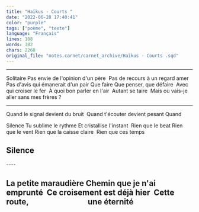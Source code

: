 ```yaml
---
title: "Haïkus - Courts "
date: "2022-06-28 17:40:41"
color: "purple"
tags: ["poème", "texte"]
language: "Français"
lines: 108
words: 382
chars: 2260
original_file: "notes.carnet/carnet_archive/Haïkus - Courts .sqd"
---
```

----

Solitaire
Pas envie de l'opinion d'un père 
Pas de recours à un regard amer
Pas d'avis qui émanerait d'un pair
Que faire
Que penser, que défaire 
Avec qui croiser le fer 
À quoi bon parler en l'air 
Autant se taire 
Mais où vais-je aller sans mes frères ? 

----

Quand le signal devient du bruit 
Quand t'écouter devient pesant
Quand 

Silence
Tu sublime le rythme
Et cristallise l'instant 
Rien que le beat
Rien que le vent
Rien que la caisse claire 
Rien que ces temps
## Silence

---- 

La petite maraudière
Chemin que je n'ai emprunté 
Ce croisement est déjà hier 
Cette route, 
                              une éternité 
----
